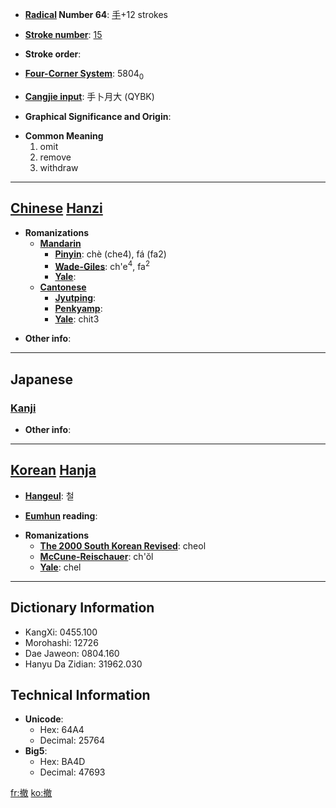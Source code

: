 * '''[[Wiktionary:Chinese radical index| Radical]] Number 64''': [[Wiktionary:Chinese radical index 手|手]]+12 strokes

* '''[[Wiktionary:Chinese total strokes index|Stroke number]]''': [[Wiktionary:Chinese total strokes index 15|15]]

* '''Stroke order''': 

* '''[[Wiktionary:Chinese four corner index|Four-Corner System]]''': 5804<sub>0</sub>

* '''[[Wiktionary:Chinese Cangjie index|Cangjie input]]''': 手卜月大 (QYBK)

* '''Graphical Significance and Origin''': 

* '''Common Meaning'''
*#omit
*# remove
*# withdraw


----

== [[Chinese]] [[Hanzi]] ==

* '''Romanizations'''
** '''[[Mandarin]]'''
*** '''[[Pinyin]]''': chè (che4), fá (fa2)
*** '''[[Wade-Giles]]''': ch'e<sup>4</sup>, fa<sup>2</sup>
*** '''[[Yale]]''': 
** '''[[Cantonese]]'''
*** '''[[Jyutping]]''':
*** '''[[Penkyamp]]''': 
*** '''[[Yale]]''': chit3

* '''Other info''': 

----

==Japanese==
===[[Kanji]]===
{{kanji|on readings=[[てつ]] (tetsu)
|kun readings=[[すてる]] (suteru), [[ひらく]] (hiraku)
}}

* '''Other info''':  

----

== [[Korean]] [[Hanja]] ==

* '''[[Hangeul]]''': 철

* '''[[Eumhun]] reading''': 

* '''Romanizations'''
** '''[[The 2000 South Korean Revised Romanization|The 2000 South Korean Revised]]''': cheol
** '''[[McCune-Reischauer]]''': ch'ŏl
** '''[[Yale]]''': chel

----

== Dictionary Information ==

* KangXi: 0455.100
* Morohashi: 12726
* Dae Jaweon: 0804.160
* Hanyu Da Zidian: 31962.030

== Technical Information ==

* '''Unicode''':
** Hex: 64A4
** Decimal: 25764
* '''Big5''':
** Hex: BA4D
** Decimal: 47693

[[fr:撤]]
[[ko:撤]]